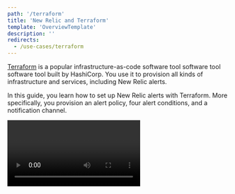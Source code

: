```yaml
---
path: '/terraform'
title: 'New Relic and Terraform'
template: 'OverviewTemplate'
description: ''
redirects:
  - /use-cases/terraform
---
```


<Intro>

[Terraform](https://www.terraform.io/) is a popular
infrastructure-as-code software tool software tool software tool
built by HashiCorp. You use it to provision all kinds of
infrastructure and services, including New Relic alerts.

In this guide, you learn how to set up New Relic alerts with
Terraform. More specifically, you provision an alert policy,
four alert conditions, and a notification channel.


<Video id="vifxeilp2h" type="wistia" />

</Intro>


